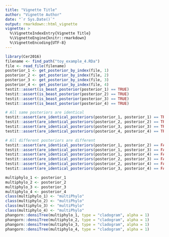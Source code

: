 ```yaml
---
title: "Vignette Title"
author: "Vignette Author"
date: "`r Sys.Date()`"
output: rmarkdown::html_vignette
vignette: >
  %\VignetteIndexEntry{Vignette Title}
  %\VignetteEngine{knitr::rmarkdown}
  %\VignetteEncoding{UTF-8}
---
```


```r
library(Cer2016)
filename <- find_path("toy_example_4.RDa")
file <- read_file(filename)
posterior_1 <- get_posterior_by_index(file, 1)
posterior_2 <- get_posterior_by_index(file, 2)
posterior_3 <- get_posterior_by_index(file, 3)
posterior_4 <- get_posterior_by_index(file, 4)
testit::assert(is_beast_posterior(posterior_1) == TRUE)
testit::assert(is_beast_posterior(posterior_2) == TRUE)
testit::assert(is_beast_posterior(posterior_3) == TRUE)
testit::assert(is_beast_posterior(posterior_4) == TRUE)

# All same posteriors are identical
testit::assert(are_identical_posteriors(posterior_1, posterior_1) == TRUE)
testit::assert(are_identical_posteriors(posterior_2, posterior_2) == TRUE)
testit::assert(are_identical_posteriors(posterior_3, posterior_3) == TRUE)
testit::assert(are_identical_posteriors(posterior_4, posterior_4) == TRUE)

# All different posteriors are different
testit::assert(are_identical_posteriors(posterior_1, posterior_2) == FALSE)
testit::assert(are_identical_posteriors(posterior_1, posterior_3) == FALSE)
testit::assert(are_identical_posteriors(posterior_1, posterior_4) == FALSE)
testit::assert(are_identical_posteriors(posterior_2, posterior_3) == FALSE)
testit::assert(are_identical_posteriors(posterior_2, posterior_4) == FALSE)
testit::assert(are_identical_posteriors(posterior_3, posterior_4) == FALSE)
```

```r
multiphylo_1 <- posterior_1
multiphylo_2 <- posterior_2
multiphylo_3 <- posterior_3
multiphylo_4 <- posterior_4
class(multiphylo_1) <- "multiPhylo"
class(multiphylo_2) <- "multiPhylo"
class(multiphylo_3) <- "multiPhylo"
class(multiphylo_4) <- "multiPhylo"
phangorn::densiTree(multiphylo_1, type = "cladogram", alpha = 1)
phangorn::densiTree(multiphylo_2, type = "cladogram", alpha = 1)
phangorn::densiTree(multiphylo_3, type = "cladogram", alpha = 1)
phangorn::densiTree(multiphylo_4, type = "cladogram", alpha = 1)
```
